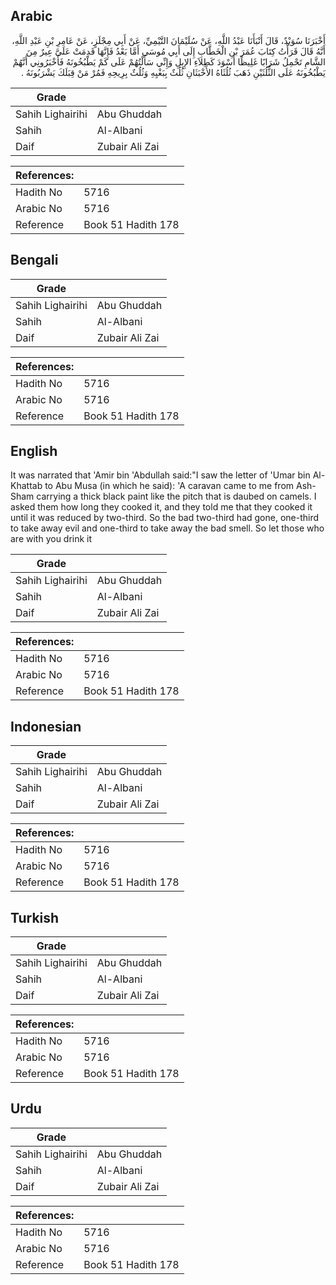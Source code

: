 ## Arabic


<div dir="rtl" lang="ar" style={{fontSize:'larger',backgroundColor:'#f8f9fa',padding:20}}>
أَخْبَرَنَا سُوَيْدٌ، قَالَ أَنْبَأَنَا عَبْدُ اللَّهِ، عَنْ سُلَيْمَانَ التَّيْمِيِّ، عَنْ أَبِي مِجْلَزٍ، عَنْ عَامِرِ بْنِ عَبْدِ اللَّهِ، أَنَّهُ قَالَ قَرَأْتُ كِتَابَ عُمَرَ بْنِ الْخَطَّابِ إِلَى أَبِي مُوسَى أَمَّا بَعْدُ فَإِنَّهَا قَدِمَتْ عَلَىَّ عِيرٌ مِنَ الشَّامِ تَحْمِلُ شَرَابًا غَلِيظًا أَسْوَدَ كَطِلاَءِ الإِبِلِ وَإِنِّي سَأَلْتُهُمْ عَلَى كَمْ يَطْبُخُونَهُ فَأَخْبَرُونِي أَنَّهُمْ يَطْبُخُونَهُ عَلَى الثُّلُثَيْنِ ذَهَبَ ثُلُثَاهُ الأَخْبَثَانِ ثُلُثٌ بِبَغْيِهِ وَثُلُثٌ بِرِيحِهِ فَمُرْ مَنْ قِبَلَكَ يَشْرَبُونَهُ ‏.‏
</div>
<div style={{backgroundColor:'#f8f9fa',padding:20, marginBottom: 10}}><table> <thead> <tr> <th>Grade</th> <th></th> </tr> </thead> <tbody> <tr><td>Sahih Lighairihi</td><td>Abu Ghuddah</td></tr><tr><td>Sahih</td><td>Al-Albani</td></tr><tr><td>Daif</td><td>Zubair Ali Zai</td></tr></tbody></table><table> <thead> <tr> <th>References:</th> <th></th> </tr> </thead> <tbody><tr><td>Hadith No</td><td>5716</td></tr><tr><td>Arabic No</td><td>5716</td></tr><tr><td>Reference</td><td>Book 51 Hadith 178</td></tr></tbody></table></div>

## Bengali


<div dir="ltr" lang="bn" style={{fontSize:'larger',backgroundColor:'#f8f9fa',padding:20}}>

</div>
<div style={{backgroundColor:'#f8f9fa',padding:20, marginBottom: 10}}><table> <thead> <tr> <th>Grade</th> <th></th> </tr> </thead> <tbody> <tr><td>Sahih Lighairihi</td><td>Abu Ghuddah</td></tr><tr><td>Sahih</td><td>Al-Albani</td></tr><tr><td>Daif</td><td>Zubair Ali Zai</td></tr></tbody></table><table> <thead> <tr> <th>References:</th> <th></th> </tr> </thead> <tbody><tr><td>Hadith No</td><td>5716</td></tr><tr><td>Arabic No</td><td>5716</td></tr><tr><td>Reference</td><td>Book 51 Hadith 178</td></tr></tbody></table></div>

## English


<div dir="ltr" lang="en" style={{fontSize:'larger',backgroundColor:'#f8f9fa',padding:20}}>
It was narrated that 'Amir bin 'Abdullah said:"I saw the letter of 'Umar bin Al-Khattab to Abu Musa (in which he said): 'A caravan came to me from Ash-Sham carrying a thick black paint like the pitch that is daubed on camels. I asked them how long they cooked it, and they told me that they cooked it until it was reduced by two-third. So the bad two-third had gone, one-third to take away evil and one-third to take away the bad smell. So let those who are with you drink it
</div>
<div style={{backgroundColor:'#f8f9fa',padding:20, marginBottom: 10}}><table> <thead> <tr> <th>Grade</th> <th></th> </tr> </thead> <tbody> <tr><td>Sahih Lighairihi</td><td>Abu Ghuddah</td></tr><tr><td>Sahih</td><td>Al-Albani</td></tr><tr><td>Daif</td><td>Zubair Ali Zai</td></tr></tbody></table><table> <thead> <tr> <th>References:</th> <th></th> </tr> </thead> <tbody><tr><td>Hadith No</td><td>5716</td></tr><tr><td>Arabic No</td><td>5716</td></tr><tr><td>Reference</td><td>Book 51 Hadith 178</td></tr></tbody></table></div>

## Indonesian


<div dir="ltr" lang="id" style={{fontSize:'larger',backgroundColor:'#f8f9fa',padding:20}}>

</div>
<div style={{backgroundColor:'#f8f9fa',padding:20, marginBottom: 10}}><table> <thead> <tr> <th>Grade</th> <th></th> </tr> </thead> <tbody> <tr><td>Sahih Lighairihi</td><td>Abu Ghuddah</td></tr><tr><td>Sahih</td><td>Al-Albani</td></tr><tr><td>Daif</td><td>Zubair Ali Zai</td></tr></tbody></table><table> <thead> <tr> <th>References:</th> <th></th> </tr> </thead> <tbody><tr><td>Hadith No</td><td>5716</td></tr><tr><td>Arabic No</td><td>5716</td></tr><tr><td>Reference</td><td>Book 51 Hadith 178</td></tr></tbody></table></div>

## Turkish


<div dir="ltr" lang="tr" style={{fontSize:'larger',backgroundColor:'#f8f9fa',padding:20}}>

</div>
<div style={{backgroundColor:'#f8f9fa',padding:20, marginBottom: 10}}><table> <thead> <tr> <th>Grade</th> <th></th> </tr> </thead> <tbody> <tr><td>Sahih Lighairihi</td><td>Abu Ghuddah</td></tr><tr><td>Sahih</td><td>Al-Albani</td></tr><tr><td>Daif</td><td>Zubair Ali Zai</td></tr></tbody></table><table> <thead> <tr> <th>References:</th> <th></th> </tr> </thead> <tbody><tr><td>Hadith No</td><td>5716</td></tr><tr><td>Arabic No</td><td>5716</td></tr><tr><td>Reference</td><td>Book 51 Hadith 178</td></tr></tbody></table></div>

## Urdu


<div dir="rtl" lang="ur" style={{fontSize:'larger',backgroundColor:'#f8f9fa',padding:20}}>

</div>
<div style={{backgroundColor:'#f8f9fa',padding:20, marginBottom: 10}}><table> <thead> <tr> <th>Grade</th> <th></th> </tr> </thead> <tbody> <tr><td>Sahih Lighairihi</td><td>Abu Ghuddah</td></tr><tr><td>Sahih</td><td>Al-Albani</td></tr><tr><td>Daif</td><td>Zubair Ali Zai</td></tr></tbody></table><table> <thead> <tr> <th>References:</th> <th></th> </tr> </thead> <tbody><tr><td>Hadith No</td><td>5716</td></tr><tr><td>Arabic No</td><td>5716</td></tr><tr><td>Reference</td><td>Book 51 Hadith 178</td></tr></tbody></table></div>